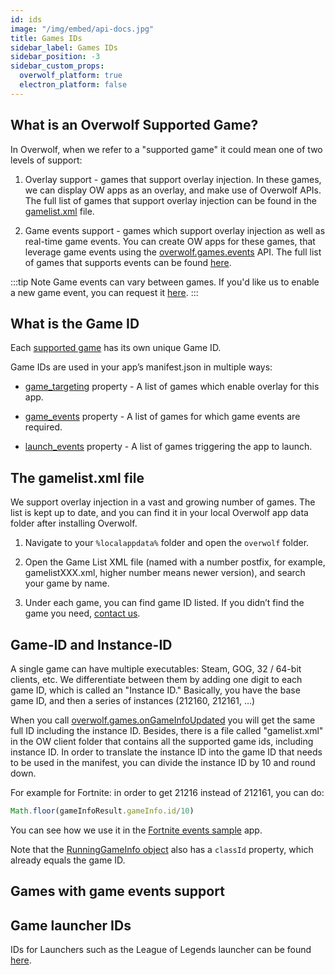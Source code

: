 ```yaml
---
id: ids
image: "/img/embed/api-docs.jpg"
title: Games IDs
sidebar_label: Games IDs
sidebar_position: -3
sidebar_custom_props:
  overwolf_platform: true
  electron_platform: false
---
```


## What is an Overwolf Supported Game?

In Overwolf, when we refer to a "supported game" it could mean one of two levels of support:

1. Overlay support - games that support overlay injection.
   In these games, we can display OW apps as an overlay, and make use of Overwolf APIs.
   The full list of games that support overlay injection can be found in the [gamelist.xml](#the-gamelistxml-file) file.

2. Game events support - games which support overlay injection as well as real-time game events.
   You can create OW apps for these games, that leverage game events using the [overwolf.games.events](/api) API.
   The full list of games that supports events can be found [here](/status/).

 :::tip Note
 Game events can vary between games. If you'd like us to enable a new game event, you can request it [here](https://discuss.overwolf.com/c/game-events-features/42).
 :::

## What is the Game ID

Each [supported game](#what-is-an-overwolf-supported-game) has its own unique Game ID.

Game IDs are used in your app’s manifest.json in multiple ways:

* [game_targeting](../manifest#game_targeting) property - A list of games which enable overlay for this app.

* [game_events](../manifest#game_events) property - A list of games for which game events are required.

* [launch_events](../manifest#launch_events) property -  A list of games triggering the app to launch.

## The gamelist.xml file

We support overlay injection in a vast and growing number of games.
The list is kept up to date, and you can find it in your local Overwolf app data folder after installing Overwolf.

1. Navigate to your `%localappdata%` folder and open the `overwolf` folder.

2. Open the Game List XML file (named with a number postfix, for example, gamelistXXX.xml, higher number means newer version), and search your game by name.

3. Under each game, you can find game ID listed.
   If you didn’t find the game you need, [contact us](/support/contact-us).

## Game-ID and Instance-ID

A single game can have multiple executables: Steam, GOG, 32 / 64-bit clients, etc.
We differentiate between them by adding one digit to each game ID, which is called an "Instance ID."
Basically, you have the base game ID, and then a series of instances (212160, 212161, …)

When you call [overwolf.games.onGameInfoUpdated](../games#ongameinfoupdated) you will get the same full ID including the instance ID.
Besides, there is a file called "gamelist.xml" in the OW client folder that contains all the supported game ids, including instance ID.
In order to translate the instance ID into the game ID that needs to be used in the manifest, you can divide the instance ID by 10 and round down.

For example for Fortnite: in order to get 21216 instead of 212161, you can do:

```js
Math.floor(gameInfoResult.gameInfo.id/10)
```

You can see how we use it in the [Fortnite events sample](https://github.com/overwolf/events-sample-apps/blob/master/fortnite-sample-app/main.js#L81) app.

Note that the [RunningGameInfo object](../games#runninggameinfo-object) also has a `classId` property, which already equals the game ID.

## Games with game events support

<EventsData allGames={true} onlyGames={true} />

## Game launcher IDs

IDs for Launchers such as the League of Legends launcher can be found [here](launchers/ids).
